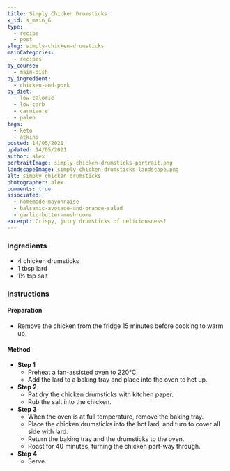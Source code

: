 ```yaml
---
title: Simply Chicken Drumsticks
x_id: s_main_6
type:
  - recipe
  - post
slug: simply-chicken-drumsticks
mainCategories: 
  - recipes
by_course:
  - main-dish
by_ingredient:
  - chicken-and-pork
by_diet:
  - low-calorie
  - low-carb  
  - carnivore
  - paleo
tags:
  - keto
  - atkins
posted: 14/05/2021
updated: 14/05/2021
author: alex
portraitImage: simply-chicken-drumsticks-portrait.png
landscapeImage: simply-chicken-drumsticks-landscape.png
alt: simply chicken drumsticks
photographer: alex
comments: true
associated: 
  - homemade-mayonnaise
  - balsamic-avocado-and-orange-salad
  - garlic-butter-mushrooms
excerpt: Crispy, juicy drumsticks of deliciousness!
---
```


<Ingredients>

### Ingredients
    
  - 4 chicken drumsticks
  - 1 tbsp lard
  - 1½ tsp salt

</Ingredients>

<Instructions>

### Instructions

#### Preparation

  - Remove the chicken from the fridge 15 minutes before cooking to warm up.

#### Method

  - **Step 1**
    - Preheat a fan-assisted oven to 220°C.
    - Add the lard to a baking tray and place into the oven to het up.
  - **Step 2**
    - Pat dry the chicken drumsticks with kitchen paper.
    - Rub the salt into the chicken.
  - **Step 3**
    - When the oven is at full temperature, remove the baking tray.
    - Place the chicken drumsticks into the hot lard, and turn to cover all side with lard.
    - Return the baking tray and the drumsticks to the oven.
    - Roast for 40 minutes, turning the chicken part-way through.
  - **Step 4**
    - Serve.

</Instructions>



